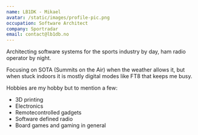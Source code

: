 ```yaml
---
name: LB1DK - Mikael 
avatar: /static/images/profile-pic.png
occupation: Software Architect
company: Sportradar
email: contact@lb1db.no
---
```


Architecting software systems for the sports industry by day, ham radio operator by night.

Focusing on SOTA (Summits on the Air) when the weather allows it, but when stuck indoors it is mostly digital modes like FT8 that keeps me busy.

Hobbies are my hobby but to mention a few:

- 3D printing
- Electronics
- Remotecontrolled gadgets
- Software defined radio
- Board games and gaming in general